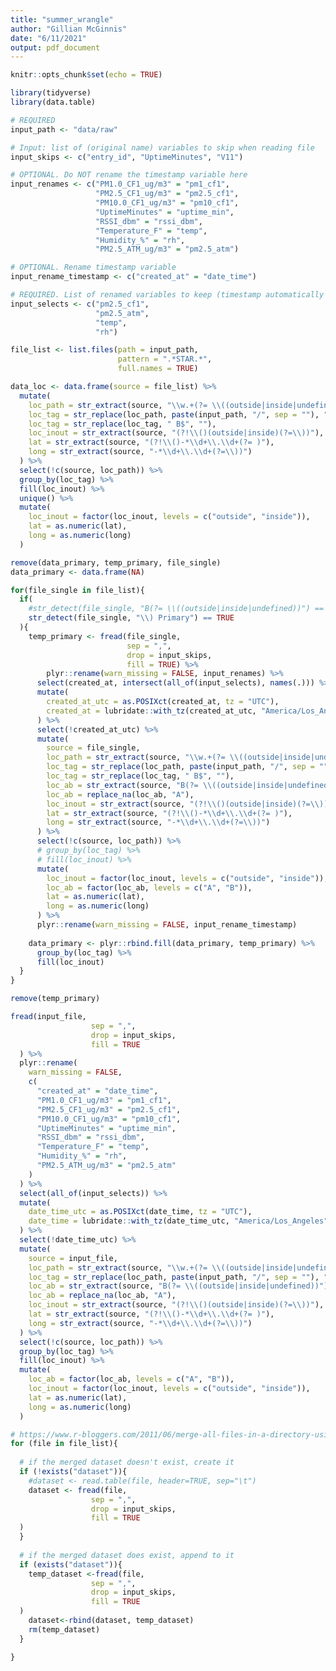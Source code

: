 ```yaml
---
title: "summer_wrangle"
author: "Gillian McGinnis"
date: "6/11/2021"
output: pdf_document
---
```


```r
knitr::opts_chunk$set(echo = TRUE)

library(tidyverse)
library(data.table)
```

```r
# REQUIRED
input_path <- "data/raw"

# Input: list of (original name) variables to skip when reading file
input_skips <- c("entry_id", "UptimeMinutes", "V11")

# OPTIONAL. Do NOT rename the timestamp variable here
input_renames <- c("PM1.0_CF1_ug/m3" = "pm1_cf1",
                   "PM2.5_CF1_ug/m3" = "pm2.5_cf1",
                   "PM10.0_CF1_ug/m3" = "pm10_cf1",
                   "UptimeMinutes" = "uptime_min",
                   "RSSI_dbm" = "rssi_dbm",
                   "Temperature_F" = "temp",
                   "Humidity_%" = "rh",
                   "PM2.5_ATM_ug/m3" = "pm2.5_atm")

# OPTIONAL. Rename timestamp variable
input_rename_timestamp <- c("created_at" = "date_time")

# REQUIRED. List of renamed variables to keep (timestamp automatically kept)
input_selects <- c("pm2.5_cf1",
                   "pm2.5_atm",
                   "temp",
                   "rh")

file_list <- list.files(path = input_path,
                        pattern = ".*STAR.*",
                        full.names = TRUE)
```

```r
data_loc <- data.frame(source = file_list) %>% 
  mutate(
    loc_path = str_extract(source, "\\w.+(?= \\((outside|inside|undefined))"),
    loc_tag = str_replace(loc_path, paste(input_path, "/", sep = ""), ""),
    loc_tag = str_replace(loc_tag, " B$", ""),
    loc_inout = str_extract(source, "(?!\\()(outside|inside)(?=\\))"),
    lat = str_extract(source, "(?!\\()-*\\d+\\.\\d+(?= )"),
    long = str_extract(source, "-*\\d+\\.\\d+(?=\\))")
  ) %>% 
  select(!c(source, loc_path)) %>% 
  group_by(loc_tag) %>%
  fill(loc_inout) %>%
  unique() %>% 
  mutate(
    loc_inout = factor(loc_inout, levels = c("outside", "inside")),
    lat = as.numeric(lat),
    long = as.numeric(long)
  )
```


```r
remove(data_primary, temp_primary, file_single)
data_primary <- data.frame(NA)

for(file_single in file_list){
  if(
    #str_detect(file_single, "B(?= \\((outside|inside|undefined))") == FALSE &
    str_detect(file_single, "\\) Primary") == TRUE
  ){
    temp_primary <- fread(file_single,
                          sep = ",",
                          drop = input_skips,
                          fill = TRUE) %>% 
        plyr::rename(warn_missing = FALSE, input_renames) %>% 
      select(created_at, intersect(all_of(input_selects), names(.))) %>%
      mutate(
        created_at_utc = as.POSIXct(created_at, tz = "UTC"),
        created_at = lubridate::with_tz(created_at_utc, "America/Los_Angeles")
      ) %>% 
      select(!created_at_utc) %>% 
      mutate(
        source = file_single,
        loc_path = str_extract(source, "\\w.+(?= \\((outside|inside|undefined))"),
        loc_tag = str_replace(loc_path, paste(input_path, "/", sep = ""), ""),
        loc_tag = str_replace(loc_tag, " B$", ""),
        loc_ab = str_extract(source, "B(?= \\((outside|inside|undefined))"),
        loc_ab = replace_na(loc_ab, "A"),
        loc_inout = str_extract(source, "(?!\\()(outside|inside)(?=\\))"),
        lat = str_extract(source, "(?!\\()-*\\d+\\.\\d+(?= )"),
        long = str_extract(source, "-*\\d+\\.\\d+(?=\\))")
      ) %>% 
      select(!c(source, loc_path)) %>% 
      # group_by(loc_tag) %>%
      # fill(loc_inout) %>%
      mutate(
        loc_inout = factor(loc_inout, levels = c("outside", "inside")),
        loc_ab = factor(loc_ab, levels = c("A", "B")),
        lat = as.numeric(lat),
        long = as.numeric(long)
      ) %>% 
      plyr::rename(warn_missing = FALSE, input_rename_timestamp)
    
    data_primary <- plyr::rbind.fill(data_primary, temp_primary) %>% 
      group_by(loc_tag) %>%
      fill(loc_inout)
  }
}

remove(temp_primary) 
```

```r
fread(input_file,
                  sep = ",",
                  drop = input_skips,
                  fill = TRUE
  ) %>% 
  plyr::rename(
    warn_missing = FALSE,
    c(
      "created_at" = "date_time",
      "PM1.0_CF1_ug/m3" = "pm1_cf1",
      "PM2.5_CF1_ug/m3" = "pm2.5_cf1",
      "PM10.0_CF1_ug/m3" = "pm10_cf1",
      "UptimeMinutes" = "uptime_min",
      "RSSI_dbm" = "rssi_dbm",
      "Temperature_F" = "temp",
      "Humidity_%" = "rh",
      "PM2.5_ATM_ug/m3" = "pm2.5_atm"
    )
  ) %>%
  select(all_of(input_selects)) %>%
  mutate(
    date_time_utc = as.POSIXct(date_time, tz = "UTC"),
    date_time = lubridate::with_tz(date_time_utc, "America/Los_Angeles")
  ) %>% 
  select(!date_time_utc) %>% 
  mutate(
    source = input_file,
    loc_path = str_extract(source, "\\w.+(?= \\((outside|inside|undefined))"),
    loc_tag = str_replace(loc_path, paste(input_path, "/", sep = ""), ""),
    loc_ab = str_extract(source, "B(?= \\((outside|inside|undefined))"),
    loc_ab = replace_na(loc_ab, "A"),
    loc_inout = str_extract(source, "(?!\\()(outside|inside)(?=\\))"),
    lat = str_extract(source, "(?!\\()-*\\d+\\.\\d+(?= )"),
    long = str_extract(source, "-*\\d+\\.\\d+(?=\\))")
  ) %>% 
  select(!c(source, loc_path)) %>% 
  group_by(loc_tag) %>% 
  fill(loc_inout) %>% 
  mutate(
    loc_ab = factor(loc_ab, levels = c("A", "B")),
    loc_inout = factor(loc_inout, levels = c("outside", "inside")),
    lat = as.numeric(lat),
    long = as.numeric(long)
  )
```

```r
# https://www.r-bloggers.com/2011/06/merge-all-files-in-a-directory-using-r-into-a-single-dataframe/
for (file in file_list){
      
  # if the merged dataset doesn't exist, create it
  if (!exists("dataset")){
    #dataset <- read.table(file, header=TRUE, sep="\t")
    dataset <- fread(file,
                  sep = ",",
                  drop = input_skips,
                  fill = TRUE
  )
  }
  
  # if the merged dataset does exist, append to it
  if (exists("dataset")){
    temp_dataset <-fread(file,
                  sep = ",",
                  drop = input_skips,
                  fill = TRUE
  )
    dataset<-rbind(dataset, temp_dataset)
    rm(temp_dataset)
  }

}
```
